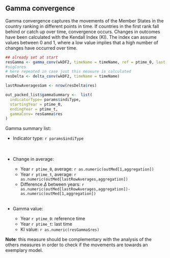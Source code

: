 



 

<br><br> 

## Gamma convergence


Gamma convergence captures the movements of the Member States in the country ranking in different points in time. If countries in the first rank fall behind or catch up over time, convergence occurs. Changes in outcomes have been calculated with the Kendall Index (KI). The index can assume values between 0 and 1, where a low value implies that a high number of changes have occurred over time. 
<br>





 
```{r,echo=FALSE}
## already set at start
resGamma <- gamma_conv(wkDF2, timeName = timeName, ref = ptime_0, last = ptime_t)
#sigCores
# here repeated in case just this measure is calculated
resDelta <- delta_conv(wkDF2, timeName = timeName)

lastRowAveragesGam <- nrow(resDelta$res)

out_packed_list$gammaSummary <-  list(
  indicatorType= params$indiType,
  startingYear = ptime_0,
  endingYear = ptime_t,
  gammaConv= resGamma$res
)
```


Gamma summary list:   


  * Indicator type: `r params$indiType`    
<br>  
  * Change in average:    
  
      + Year `r ptime_0`, average:  `r as.numeric(outMed[1,aggregation])`   
      + Year `r ptime_t`, average:  `r as.numeric(outMed[lastRowAverages,aggregation])`     
      + Difference $\Delta$ between years: `r as.numeric(outMed[lastRowAverages,aggregation])-as.numeric(outMed[1,aggregation])`     
<br>
  * Gamma value:    
      + Year `r ptime_0`: reference time   
      + Year `r ptime_t`: last time 
      + KI value: `r as.numeric(resGamma$res)`    
      
      
**Note**: this measure should be complementary with the analysis of the others measures in order to check if the movements are towards an exemplary model. 

      
 





 




